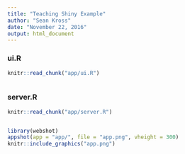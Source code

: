 ```yaml
---
title: "Teaching Shiny Example"
author: "Sean Kross"
date: "November 22, 2016"
output: html_document
---
```


### ui.R

```r
knitr::read_chunk("app/ui.R")
```

```r
```

### server.R

```r
knitr::read_chunk("app/server.R")
```

```r
```

```r
library(webshot)
appshot(app = "app/", file = "app.png", vheight = 300)
knitr::include_graphics("app.png")
```
